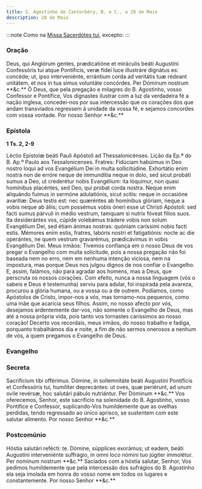 ```yaml
---
title: S. Agostinho de Cantorbéry, B. e C., a 28 de Maio
description: 28 de Maio
---
```



:::note
Como na [Missa Sacerdótes tui](/missal/comum/12confessorespontifices2), excepto:
:::

### Oração

<div class="grid grid-cols-2 gap-5">
  <span class="text-justify">
    Deus, qui Anglórum gentes, prædicatióne et miráculis beáti Augustíni
    Confessóris tui atque Pontíficis, veræ fídei luce illustráre dignátus es:
    concéde; ut, ipso interveniénte, errántium corda ad veritátis tuæ rédeant
    unitátem, et nos in tua simus voluntáte concórdes. Per Dóminum nostrum
    **&c.**
  </span>
  <span class="text-justify">
    Ó Deus, que pela pregação e milagres do B. Agostinho, vosso Confessor e
    Pontífice, Vos dignastes ilustrar com a luz da verdadeira fé a nação
    inglesa, concedei-nos por sua intercessão que os corações dos que andam
    transviados regressem à unidade da vossa fé, e sejamos concordes com vossa
    vontade. Por nosso Senhor **&c.**
  </span>
</div>

### Epístola

**1 Ts. 2, 2-9**

<div class="grid grid-cols-2 gap-5">
  <span class="text-justify">
    Léctio Epístolæ beáti Pauli Apóstoli ad Thessalonicénses.
  </span>
  <span class="text-justify">
    Lição da Ep.ª do B. Ap.º Paulo aos Tessalonicenses.
  </span>
  <span class="text-justify">
    Fratres: Fidúciam habúimus in Deo nostro loqui ad vos Evangélium Dei in
    multa sollicitúdine. Exhortátio enim nostra non de erróre neque de
    immundítia neque in dolo, sed sicut probáti sumus a Deo, ut crederétur nobis
    Evangélium: ita lóquimur, non quasi homínibus placéntes, sed Deo, qui probat
    corda nostra. Neque enim aliquándo fuimus in sermóne adulatiónis, sicut
    scitis: neque in occasióne avarítiæ: Deus testis est: nec quæréntes ab
    homínibus glóriam, neque a vobis neque ab áliis; cum possémus vobis óneri
    esse ut Christi Apóstoli: sed facti sumus párvuli in médio vestrum, tamquam
    si nutrix fóveat fílios suos. Ita desiderántes vos, cúpide volebámus trádere
    vobis non solum Evangélium Dei, sed étiam ánimas nostras: quóniam caríssimi
    nobis facti estis. Mémores enim estis, fratres, labóris nostri et
    fatigatiónis: nocte ac die operántes, ne quem vestrum gravarémus,
    prædicávimus in vobis Evangélium Dei.
  </span>
  <span class="text-justify">
    Meus irmãos: Tivemos confiança em o nosso Deus de vos pregar o Evangelho com
    muita solicitude, pois a nossa pregação não foi baseada nem no erro, nem em
    nenhuma intenção viciosa, nem na impostura, mas porque Deus nos julgou
    dignos de nos confiar o Evangelho. E, assim, falámos, não para agradar aos
    homens, mas a Deus, que perscruta os nossos corações. Com efeito, nunca a
    nossa linguagem (vós o sabeis e Deus é testemunha) serviu para adular, foi
    inspirada pela avareza, procurou a glória humana, ou a vossa ou a de outrem.
    Podíamos, como Apóstolos de Cristo, impor-nos a vós, mas tornamo-nos
    pequenos, como uma mãe que acaricia seus filhos. Assim, no nosso afecto por
    vós, desejamos ardentemente dar-vos, não somente o Evangelho de Deus, mas
    até a nossa própria vida, pois tanto vos tornastes caríssimos ao nosso
    coração! Decerto vos recordais, meus irmãos, do nosso trabalho e fadiga,
    porquanto trabalhámos dia e noite, a fim de não sermos onerosos a nenhum de
    vós, a quem pregamos o Evangelho de Deus.
  </span>
</div>

### Evangelho

<LinkCard href="/missal/santos/02-06-1#evangelho" title="S. Tito, B. e Conf." />

### Secreta

<div class="grid grid-cols-2 gap-5">
  <span class="text-justify">
    Sacrifícium tibi offérimus. Dómine, in sollemnitáte beáti Augustíni
    Pontíficis et Confessóris tui, humíliter deprecántes: ut oves, quæ
    periérunt, ad unum ovile revérsæ, hoc salutári pábulo nutriántur. Per
    Dóminum **&c.**
  </span>
  <span class="text-justify">
    Vos oferecemos, Senhor, este sacrifício na solenidade do B. Agostinho, vosso
    Pontífice e Confessor, suplicando-Vos humildemente que as ovelhas perdidas,
    tendo regressado ao único aprisco, se sustentem com este salutar alimento.
    Por nosso Senhor **&c.**
  </span>
</div>

### Postcomúnio

<div class="grid grid-cols-2 gap-5">
  <span class="text-justify">
    Hóstia salutári refécti: te. Dómine, súpplices exorámus; ut eadem, beáti
    Augustíni interveniénte suffrágio, in omni loco nómini tuo júgiter
    immolétur. Per nominum nostrum **&c.**
  </span>
  <span class="text-justify">
    Saciados com a hóstia salutar, Senhor, Vos pedimos humildemente que pela
    intercessão dos sufrágios do B. Agostinho ela seja imolada em honra do vosso
    nome em todos os lugares e constantemente. Por nosso Senhor **&c.**
  </span>
</div>
